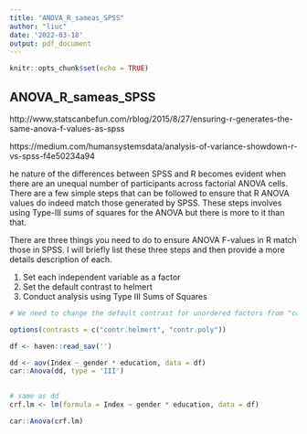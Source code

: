 ```yaml
---
title: "ANOVA_R_sameas_SPSS"
author: "liuc"
date: '2022-03-18'
output: pdf_document
---
```


```r
knitr::opts_chunk$set(echo = TRUE)
```

## ANOVA_R_sameas_SPSS

http://www.statscanbefun.com/rblog/2015/8/27/ensuring-r-generates-the-same-anova-f-values-as-spss

https://medium.com/humansystemsdata/analysis-of-variance-showdown-r-vs-spss-f4e50234a94

he nature of the differences between SPSS and R becomes evident when there are an unequal number of participants across factorial ANOVA cells. There are a few simple steps that can be followed to ensure that R ANOVA values do indeed match those generated by SPSS. These steps involves using Type-III sums of squares for the ANOVA but there is more to it than that.


There are three things you need to do to ensure ANOVA F-values in R match those in SPSS. I will briefly list these three steps and then provide a more details description of each.

1. Set each independent variable as a factor
2. Set the default contrast to helmert
3. Conduct analysis using Type III Sums of Squares



```r
# We need to change the default contrast for unordered factors from "cont.treatment" to "contr.helmert". We do this with the command below

options(contrasts = c("contr.helmert", "contr.poly"))

df <- haven::read_sav('')

dd <- aov(Index ~ gender * education, data = df)
car::Anova(dd, type = 'III')
           
```

```r
# same as dd
crf.lm <- lm(formula = Index ~ gender * education, data = df)

car::Anova(crf.lm)


```










